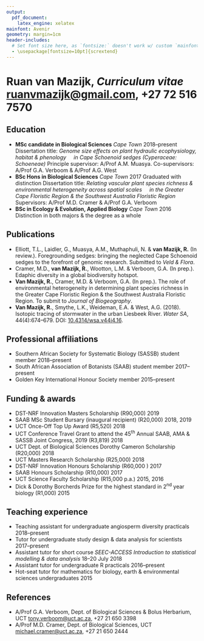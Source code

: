 ```yaml
---
output: 
  pdf_document:
    latex_engine: xelatex
mainfont: Avenir
geometry: margin=1cm
header-includes:
  # Set font size here, as `fontsize:` doesn't work w/ custom `mainfont:`
  - \usepackage[fontsize=10pt]{scrextend}
---
```


\pagenumbering{gobble} <!--turns off page numbering-->

# Ruan van Mazijk, _Curriculum vitae_ \hfill <ruanvmazijk@gmail.com>, +27 72 516 7570<!--, [rvanmazijk.github.io](https://rvanmazijk.github.io)-->

## Education

- **MSc candidate in Biological Sciences** _Cape Town_ \hfill 2018--present
  \par Dissertation title: _Genome size effects on plant hydraulic ecophysiology, habitat & phenology_
  \par \ \ \ \ _in Cape Schoenoid sedges (Cyperaceae: Schoeneae)_
  \par Principle supervisor: A/Prof A.M. Muasya. Co-supervisors: A/Prof G.A. Verboom & A/Prof A.G. West
- **BSc Hons in Biological Sciences** _Cape Town_ \hfill 2017
  \par Graduated with distinction
  \par Dissertation title: _Relating vascular plant species richness & environmental heterogeneity across spatial scales_
  \par \ \ \ \ _in the Greater Cape Floristic Region & the Southwest Australia Floristic Region_
  \par Supervisors: A/Prof M.D. Cramer & A/Prof G.A. Verboom
- **BSc in Ecology & Evolution, Applied Biology** _Cape Town_ \hfill 2016
  \par Distinction in both majors & the degree as a whole

## Publications

- Elliott, T.L., Laidler, G., Muasya, A.M., Muthaphuli, N. & **van Mazijk, R.** (In review.). Foregrounding sedges: bringing the neglected Cape Schoenoid sedges to the forefront of genomic research. Submitted to _Veld & Flora_.
- Cramer, M.D., **van Mazijk, R.**, Wootton, L.M. & Verboom, G.A. (In prep.). Edaphic diversity in a global biodiversity hotspot.
- **Van Mazijk, R.**, Cramer, M.D. & Verboom, G.A. (In prep.). The role of environmental heterogeneity in determining plant species richness in the Greater Cape Floristic Region & the Southwest Australia Floristic Region. To submit to _Journal of Biogeography_.
- **Van Mazijk, R.**, Smythe, L.K., Weideman, E.A. & West, A.G. (2018). Isotopic tracing of stormwater in the urban Liesbeek River. _Water SA_, 44(4):674--679. DOI: [10.4314/wsa.v44i4.16](http://dx.doi.org/10.4314/wsa.v44i4.16).

## Professional affiliations

- Southern African Society for Systematic Biology (SASSB) student member \hfill 2018--present
- South African Association of Botanists (SAAB) student member \hfill 2017--present
- Golden Key International Honour Society member \hfill 2015--present

## Funding & awards

- DST-NRF Innovation Masters Scholarship (R90,000) \hfill 2019
- SAAB MSc Student Bursary (inaugural recipient) (R20,000) \hfill 2018, 2019
- UCT Once-Off Top Up Award (R5,520) \hfill 2018
- UCT Conference Travel Grant to attend the 45^th^ Annual SAAB, AMA & SASSB Joint Congress, 2019 (R3,819) \hfill 2018
- UCT Dept. of Biological Sciences Dorothy Cameron Scholarship (R20,000) \hfill 2018
- UCT Masters Research Scholarship (R25,000) \hfill 2018
- DST-NRF Innovation Honours Scholarship (R60,000 ) \hfill 2017
- SAAB Honours Scholarship (R10,000) \hfill 2017
- UCT Science Faculty Scholarship (R15,000 p.a.) \hfill 2015, 2016
- Dick & Dorothy Borcherds Prize for the highest standard in 2^nd^ year biology (R1,000) \hfill 2015

## Teaching experience

- Teaching assistant for undergraduate angiosperm diversity practicals \hfill 2018--present
- Tutor for undergraduate study design & data analysis for scientists \hfill 2017--present
- Assistant tutor for short course _SEEC-ACCESS Introduction to statistical modelling & data analysis_ \hfill 18--20 July 2018
- Assistant tutor for undergraduate R practicals \hfill 2016--present
- Hot-seat tutor for mathematics for biology, earth & environmental sciences undergraduates \hfill 2015

## References

- A/Prof G.A. Verboom, Dept. of Biological Sciences & Bolus Herbarium, UCT \hfill <tony.verboom@uct.ac.za>, +27 21 650 3398
- A/Prof M.D. Cramer, Dept. of Biological Sciences, UCT \hfill <michael.cramer@uct.ac.za>, +27 21 650 2444
